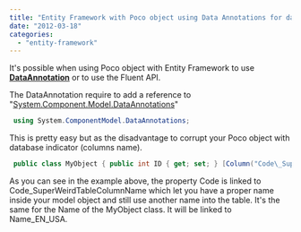 ```yaml
---
title: "Entity Framework with Poco object using Data Annotations for database tables columns mapping"
date: "2012-03-18"
categories: 
  - "entity-framework"
---
```


It's possible when using Poco object with Entity Framework to use **[DataAnnotation](http://msdn.microsoft.com/en-us/library/system.componentmodel.dataannotations.columnattribute(v=VS.103).aspx)** or to use the Fluent API.

The DataAnnotation require to add a reference to "[System.Component.Model.DataAnnotations](http://msdn.microsoft.com/en-us/library/system.componentmodel.dataannotations.columnattribute(v=VS.103).aspx)"


```csharp
 using System.ComponentModel.DataAnnotations; 
```

This is pretty easy but as the disadvantage to corrupt your Poco object with database indicator (columns name).


```csharp
 public class MyObject { public int ID { get; set; } [Column("Code\_SuperWeirdTableColumnName")] public string Code{ get; set; } [Column("Name\_EN\_USA")] public string Name { get; set; } } 
```

As you can see in the example above, the property Code is linked to Code\_SuperWeirdTableColumnName which let you have a proper name inside your model object and still use another name into the table. It's the same for the Name of the MyObject class. It will be linked to Name\_EN\_USA.
